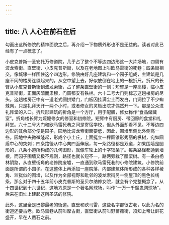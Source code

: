 ```yaml
---
---
---
```

title: 八 人心在前石在后
---





勾画出这所修院的精神面貌之后，再介绍一下物质外形也不是无益的。读者对此已经有了一点概念了。

小皮克普斯—圣安托万修道院，几乎占了整个不等边四边形这一大片场地，四周有波龙索街、直壁街、小皮克普斯街，以及在老地图上叫欧马雷街的死巷；四条街相交，像城壕一样围住这个四边形。修院由好几座建筑和一个园子组成，主建筑是几座不同的楼房连缀起来的，从空中望上去，好似放倒在地上的一根折尺。折尺的长臂从小皮克普斯街到波龙索街，占了整条直壁街的一侧；短臂是一座高楼，临小皮克普斯街，正面灰暗而肃穆，门窗都安有铁栏。六十二号大门则标志这趟楼房的尽头。这趟楼房正中有一道老式圆拱矮门，门板因挂满尘土而发白，门洞拉了不少蜘蛛网，只是礼拜天开一两个小时，或者修女的灵柩出院才偶然开一下。那是公众进礼拜堂的入口。折尺形建筑的折角是一个方厅，用于配膳，修女称作“食品储藏室”。折角楼长臂为嬷嬷修女的修室和初修院。短臂中有厨房、带回廊的食堂和礼拜堂。六十二号大门和欧马雷死巷之间是寄宿学校，但从外面却看不见。不等边四边形的其余部分便是园子，园地比波龙索街面要低，因此，围墙里侧比外侧高一些。园地中央微微隆起，形成个小土丘，上面挺立一棵圆锥形秀丽的枞树，宛如圆盾中心的突刺；四条路径从中心向四面伸展，每一条路径都是双道，如果围墙是圆形的，八条小道所构成的几何图形，就像车轮上的十字辐条了。每条路径都通到墙根，而园子围墙又极不规则，路径也就长短不一，路两旁栽了醋栗树。有一条白杨林阴路，从直壁街角的老修院废墟，一直通到欧马雷死巷的小修院建筑。小修院前面是所谓的小园子。在这整体上再添加一座院落、内部建筑体所形成的各种各样棱角、监狱似的围墙，以及作为全部视野和毗邻的波龙索街另一侧屋顶的黑色长线条，那么对于四十五年前小皮克普斯的圣贝尔纳修女院，就会有个完整概念了。从十四世纪到十六世纪，这地方原是一个著名网球场，叫作“一万一千魔鬼网球场”，后来在旧址上建起这所圣洁的修院。

此外，这里全是巴黎最老的街道。直壁和欧马雷，这些名字都很古老，以此为名的街道还要古老。欧马雷巷从前叫摩古街，直壁街从前叫野蔷薇街，须知上帝让鲜花盛开，早在人凿石之前。